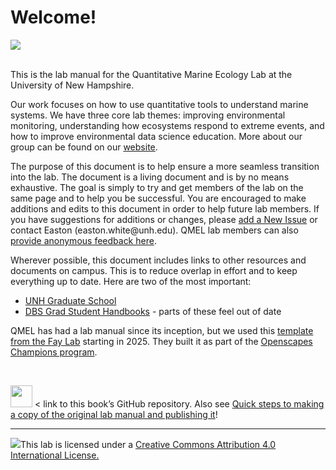 # Welcome!

[![](img/QMEL_Lab_logo2.png)](ineecolab.github.io){fig-alt="QMEL lab website"}

<br> This is the lab manual for the Quantitative Marine Ecology Lab at the University of New Hampshire.\

Our work focuses on how to use quantitative tools to understand marine systems. We have three core lab themes: improving environmental monitoring, understanding how ecosystems respond to extreme events, and how to improve environmental data science education. More about our group can be found on our [website](https://quantmarineecolab.github.io/){target="_blank"}.

The purpose of this document is to help ensure a more seamless transition into the lab. The document is a living document and is by no means exhaustive. The goal is simply to try and get members of the lab on the same page and to help you be successful. You are encouraged to make additions and edits to this document in order to help future lab members. If you have suggestions for additions or changes, please [add a New Issue](https://github.com/QuantMarineEcoLab/lab-manual/issues/new) or contact Easton (easton.white\@unh.edu). QMEL lab members can also [provide anonymous feedback here](https://forms.office.com/pages/responsepage.aspx?id=kxgk1i1R3EaNK75H4l9WZiusjT3KS5pIh_XMBTmNNFdUMlRKRUJKSjNFSktFVDlVM1g4T1hXWFU0NCQlQCN0PWcu&route=shorturl). 

Wherever possible, this document includes links to other resources and documents on campus. This is to reduce overlap in effort and to keep everything up to date. Here are two of the most important:

- [UNH Graduate School](https://gradschool.unh.edu/student-resources)
- [DBS Grad Student Handbooks](https://colsa.unh.edu/biological-sciences/key-documents) - parts of these feel out of date


QMEL has had a lab manual since its inception, but we used this [template from the Fay Lab](https://github.com/thefaylab/lab-manual) starting in 2025. They built it as part of the [Openscapes Champions program](https://openscapes.org){target="_blank"}.\

<br>

[![](https://github.githubassets.com/images/modules/logos_page/GitHub-Mark.png){fig-align="left" width="35px"}](https://github.com/QuantMarineEcoLab/lab-manual){target="_blank"} \< link to this book's GitHub repository. Also see [Quick steps to making a copy of the original lab manual and publishing it](https://github.com/thefaylab/lab-manual/wiki/Quick-steps-to-making-a-copy-of-the-lab-manual-&-publishing-it){target="_blank"}!


------------------------------------------------------------------------

[![](img/creative_commons.png)](http://creativecommons.org/licenses/by/4.0/){fig-alt="Creative Commons License"}This lab is licensed under a [Creative Commons Attribution 4.0 International License.](http://creativecommons.org/licenses/by/4.0/){target="_blank"}
